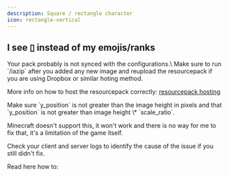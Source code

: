 ```yaml
---
description: Square / rectangle character
icon: rectangle-vertical
---
```


## I see ▯ instead of my emojis/ranks


<Warning>
Your pack probably is not synced with the configurations.\
Make sure to run `/iazip` after you added any new image and reupload the resourcepack if you are using Dropbox or similar hoting method.

More info on how to host the resourcepack correctly: [resourcepack hosting](/plugin-usage/resourcepack-hosting/)
</Warning>



<Warning>
Make sure `y_position` is not greater than the image height in pixels and that `y_position` is not greater than image height \* `scale_ratio`.

Minecraft doesn't support this, it won't work and there is no way for me to fix that, it's a limitation of the game itself.
</Warning>


Check your client and server logs to identify the cause of the issue if you still didn't fix.

Read here how to:


<Card title="Identify Why Textures Are Not Shown" icon="text" href="/identify-why-textures-are-not-shown" horizontal></Card>

